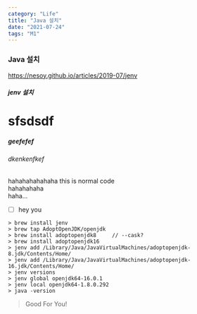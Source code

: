 ```yaml
---
category: "Life"
title: "Java 설치"
date: "2021-07-24"
tags: "M1"
---
```


### Java 설치

https://nesoy.github.io/articles/2019-07/jenv

##### jenv 설치

# sfsdsdf

##### geefefef

###### dkenkenfkef

hahahahahahaha this is normal code <br/>
hahahahaha <br/>
haha...<br/>

- [ ] hey you

```
> brew install jenv
> brew tap AdoptOpenJDK/openjdk
> brew install adoptopenjdk8     // --cask?
> brew install adoptopenjdk16
> jenv add /Library/Java/JavaVirtualMachines/adoptopenjdk-8.jdk/Contents/Home/
> jenv add /Library/Java/JavaVirtualMachines/adoptopenjdk-16.jdk/Contents/Home/
> jenv versions
> jenv global openjdk64-16.0.1
> jenv local openjdk64-1.8.0.292
> java -version
```

> Good For You!
